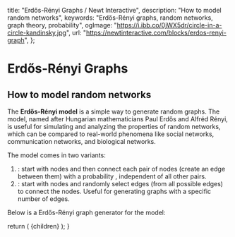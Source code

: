 
  title: "Erdős-Rényi Graphs / Newt Interactive",
  description: "How to model random networks",
  keywords: "Erdős-Rényi graphs, random networks, graph theory, probability",
  ogImage: "https://i.ibb.co/0jWX5dr/circle-in-a-circle-kandinsky.jpg",
  url: "https://newtinteractive.com/blocks/erdos-renyi-graph",
};

# Erdős-Rényi Graphs

## How to model random networks

The **Erdős-Rényi model** is a simple way to generate random graphs. The model, named after Hungarian mathematicians Paul Erdős and Alfréd Rényi, is useful for simulating and analyzing the properties of random networks, which can be compared to real-world phenomena like social networks, communication networks, and biological networks.

The model comes in two variants:

1. <MathFormula tex="G(n, p)" />: start with <MathFormula tex="n" /> nodes and then connect each pair of nodes (create an edge between them) with a probability <MathFormula tex="p" />, independent of all other pairs.
2. <MathFormula tex="G(n, M)" />: start with <MathFormula tex="n" /> nodes and randomly select <MathFormula tex="M" /> edges (from all possible edges) to connect the nodes. Useful for generating graphs with a specific number of edges.

Below is a Erdős-Rényi graph generator for the <MathFormula tex="G(n, M)" /> model:

<ArticleSection variant="large">
  <ErdosRenyiGNMNetworkWithProvider />
</ArticleSection>

<PostArticleSubscribe />

  return (
    <MdxLayout metadata={metadata}>{children}</MdxLayout>
  );
}
